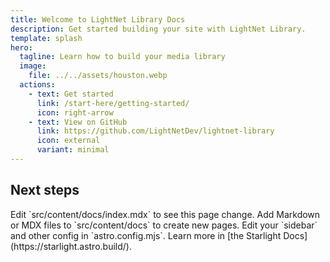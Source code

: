 ```yaml
---
title: Welcome to LightNet Library Docs
description: Get started building your site with LightNet Library.
template: splash
hero:
  tagline: Learn how to build your media library
  image:
    file: ../../assets/houston.webp
  actions:
    - text: Get started
      link: /start-here/getting-started/
      icon: right-arrow
    - text: View on GitHub
      link: https://github.com/LightNetDev/lightnet-library
      icon: external
      variant: minimal
---
```



## Next steps

<CardGrid>
  <Card title="Update content" icon="pencil">
    Edit `src/content/docs/index.mdx` to see this page change.
  </Card>
  <Card title="Add new content" icon="add-document">
    Add Markdown or MDX files to `src/content/docs` to create new pages.
  </Card>
  <Card title="Configure your site" icon="setting">
    Edit your `sidebar` and other config in `astro.config.mjs`.
  </Card>
  <Card title="Read the docs" icon="open-book">
    Learn more in [the Starlight Docs](https://starlight.astro.build/).
  </Card>
</CardGrid>
